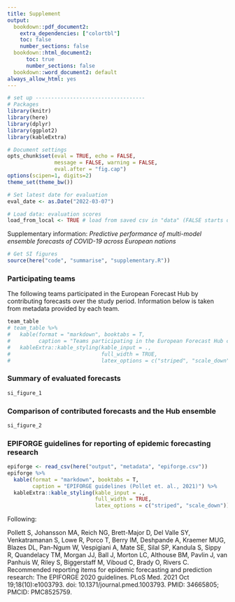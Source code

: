 ```yaml
---
title: Supplement
output:
  bookdown::pdf_document2:
    extra_dependencies: ["colortbl"]
    toc: false
    number_sections: false
  bookdown::html_document2:
      toc: true
      number_sections: false
  bookdown::word_document2: default
always_allow_html: yes
---
```


```r
# set up -----------------------------------
# Packages
library(knitr)
library(here)
library(dplyr)
library(ggplot2)
library(kableExtra)

# Document settings
opts_chunk$set(eval = TRUE, echo = FALSE,
               message = FALSE, warning = FALSE,
               eval.after = "fig.cap")
options(scipen=1, digits=2)
theme_set(theme_bw())

# Set latest date for evaluation
eval_date <- as.Date("2022-03-07")

# Load data: evaluation scores
load_from_local <- TRUE # load from saved csv in "data" (FALSE starts download)
```

Supplementary information: _Predictive performance of multi-model ensemble forecasts of COVID-19 across European nations_

```r
# Get SI figures
source(here("code", "summarise", "supplementary.R"))
```

### Participating teams

The following teams participated in the European Forecast Hub by contributing forecasts over the study period. Information below is taken from metadata provided by each team.

```r
team_table
# team_table %>%
#   kable(format = "markdown", booktabs = T,
#         caption = "Teams participating in the European Forecast Hub contributing a model between March 2021 - March 2022") %>%
#   kableExtra::kable_styling(kable_input = .,
#                             full_width = TRUE,
#                             latex_options = c("striped", "scale_down"))
```

 \newpage
 
### Summary of evaluated forecasts
```r
si_figure_1
```

\newpage
 
### Comparison of contributed forecasts and the Hub ensemble
```r
si_figure_2
```


### EPIFORGE guidelines for reporting of epidemic forecasting research

```r
epiforge <- read_csv(here("output", "metadata", "epiforge.csv"))
epiforge %>%
  kable(format = "markdown", booktabs = T,
        caption = "EPIFORGE guidelines (Pollet et. al., 2021)") %>%
  kableExtra::kable_styling(kable_input = .,
                            full_width = TRUE,
                            latex_options = c("striped", "scale_down"))
```

Following:

Pollett S, Johansson MA, Reich NG, Brett-Major D, Del Valle SY, Venkatramanan S, Lowe R, Porco T, Berry IM, Deshpande A, Kraemer MUG, Blazes DL, Pan-Ngum W, Vespigiani A, Mate SE, Silal SP, Kandula S, Sippy R, Quandelacy TM, Morgan JJ, Ball J, Morton LC, Althouse BM, Pavlin J, van Panhuis W, Riley S, Biggerstaff M, Viboud C, Brady O, Rivers C. Recommended reporting items for epidemic forecasting and prediction research: The EPIFORGE 2020 guidelines. PLoS Med. 2021 Oct 19;18(10):e1003793. doi: 10.1371/journal.pmed.1003793. PMID: 34665805; PMCID: PMC8525759.
